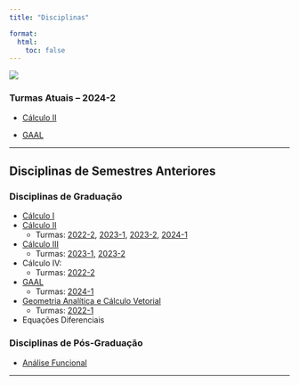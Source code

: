 ```yaml
---
title: "Disciplinas"

format:
  html:
    toc: false
---
```

![](lousa.png)

### Turmas Atuais -- 2024-2

- [Cálculo II](calculoII/c2-2024-2.qmd)

- [GAAL](gaal/gaal/2024-2/gaal-2024-2.qmd)

---

## Disciplinas de Semestres Anteriores

### Disciplinas de Graduação

-   [Cálculo I](calculoI/calculoI.qmd)
-   [Cálculo II](calculoII/calculoII.qmd) 
    - Turmas: [2022-2](calculoII/c2-2022-2.qmd), [2023-1](calculoII/c2-2023-1.qmd), [2023-2](calculoII/c2-2023-2.qmd), [2024-1](calculoII/c2-2024-1.qmd)
-   [Cálculo III](calculoIII/calculoIII.qmd)
    - Turmas: [2023-1](calculoIII/c3-2023-1.qmd), [2023-2](calculoIII/c3-2023-2.qmd)
-   Cálculo IV:
    - Turmas: [2022-2](https://www.professores.uff.br/reginaldodr/disciplinas/calculo-iv-rcn00035-2022-2/)
-   [GAAL](gaal/gaal.qmd)
    - Turmas: [2024-1](gaal/gaal-2024-1.qmd)
-   [Geometria Analítica e Cálculo Vetorial](GA/ga.qmd)
    - Turmas: [2022-1](GA/ga-2022-1.qmd)
-   Equações Diferenciais

### Disciplinas de Pós-Graduação

-   [Análise Funcional](analise-funcional/funcional.qmd)

---

